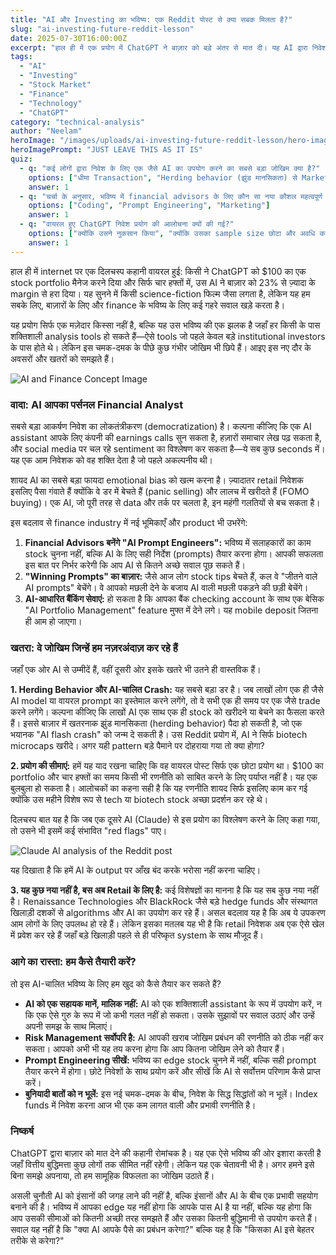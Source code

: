 ```yaml
---
title: "AI और Investing का भविष्य: एक Reddit पोस्ट से क्या सबक मिलता है?"
slug: "ai-investing-future-reddit-lesson"
date: 2025-07-30T16:00:00Z
excerpt: "हाल ही में एक प्रयोग में ChatGPT ने बाज़ार को बड़े अंतर से मात दी। यह AI द्वारा निवेश के लोकतंत्रीकरण का एक रोमांचक भविष्य दिखाता है, लेकिन साथ ही यह बड़े प्रणालीगत जोखिमों, जैसे कि AI-चालित बाज़ार क्रैश, की चेतावनी भी देता है।"
tags:
  - "AI"
  - "Investing"
  - "Stock Market"
  - "Finance"
  - "Technology"
  - "ChatGPT"
category: "technical-analysis"
author: "Neelam"
heroImage: "/images/uploads/ai-investing-future-reddit-lesson/hero-image.jpg"
heroImagePrompt: "JUST LEAVE THIS AS IT IS"
quiz:
  - q: "कई लोगों द्वारा निवेश के लिए एक जैसे AI का उपयोग करने का सबसे बड़ा जोखिम क्या है?"
    options: ["धीमा Transaction", "Herding behavior (झुंड मानसिकता) से Market Crash", "AI का गलत स्टॉक चुनना"]
    answer: 1
  - q: "चर्चा के अनुसार, भविष्य में financial advisors के लिए कौन सा नया कौशल महत्वपूर्ण होगा?"
    options: ["Coding", "Prompt Engineering", "Marketing"]
    answer: 1
  - q: "वायरल हुए ChatGPT निवेश प्रयोग की आलोचना क्यों की गई?"
    options: ["क्योंकि उसने नुकसान किया", "क्योंकि उसका sample size छोटा और अवधि कम थी", "क्योंकि वह केवल बड़ी कंपनियों में निवेश कर रहा था"]
    answer: 1
---
```


हाल ही में internet पर एक दिलचस्प कहानी वायरल हुई: किसी ने ChatGPT को $100 का एक stock portfolio मैनेज करने दिया और सिर्फ चार हफ्तों में, उस AI ने बाज़ार को 23% से ज़्यादा के margin से हरा दिया। यह सुनने में किसी science-fiction फिल्म जैसा लगता है, लेकिन यह हम सबके लिए, बाज़ारों के लिए और finance के भविष्य के लिए कई गहरे सवाल खड़े करता है।

यह प्रयोग सिर्फ एक मज़ेदार किस्सा नहीं है, बल्कि यह उस भविष्य की एक झलक है जहाँ हर किसी के पास शक्तिशाली analysis tools हो सकते हैं—ऐसे tools जो पहले केवल बड़े institutional investors के पास होते थे। लेकिन इस चमक-दमक के पीछे कुछ गंभीर जोखिम भी छिपे हैं। आइए इस नए दौर के अवसरों और खतरों को समझते हैं।

![AI and Finance Concept Image](/images/uploads/ai-investing-future-reddit-lesson/ai-finance-concept.jpg)

### वादा: AI आपका पर्सनल Financial Analyst

सबसे बड़ा आकर्षण निवेश का लोकतंत्रीकरण (democratization) है। कल्पना कीजिए कि एक AI assistant आपके लिए कंपनी की earnings calls सुन सकता है, हज़ारों समाचार लेख पढ़ सकता है, और social media पर चल रहे sentiment का विश्लेषण कर सकता है—ये सब कुछ seconds में। यह एक आम निवेशक को वह शक्ति देता है जो पहले अकल्पनीय थी।

शायद AI का सबसे बड़ा फायदा emotional bias को खत्म करना है। ज़्यादातर retail निवेशक इसलिए पैसा गंवाते हैं क्योंकि वे डर में बेचते हैं (panic selling) और लालच में खरीदते हैं (FOMO buying)। एक AI, जो पूरी तरह से data और तर्क पर चलता है, इन महंगी गलतियों से बच सकता है।

इस बदलाव से finance industry में नई भूमिकाएँ और product भी उभरेंगे:

1.  **Financial Advisors बनेंगे "AI Prompt Engineers":** भविष्य में सलाहकारों का काम stock चुनना नहीं, बल्कि AI के लिए सही निर्देश (prompts) तैयार करना होगा। आपकी सफलता इस बात पर निर्भर करेगी कि आप AI से कितने अच्छे सवाल पूछ सकते हैं।
2.  **"Winning Prompts" का बाज़ार:** जैसे आज लोग stock tips बेचते हैं, कल वे "जीतने वाले AI prompts" बेचेंगे। वे आपको मछली देने के बजाय AI वाली मछली पकड़ने की छड़ी बेचेंगे।
3.  **AI-आधारित बैंकिंग सेवाएं:** हो सकता है कि आपका बैंक checking account के साथ एक बेसिक "AI Portfolio Management" feature मुफ्त में देने लगे। यह mobile deposit जितना ही आम हो जाएगा।

### खतरा: वे जोखिम जिन्हें हम नज़रअंदाज़ कर रहे हैं

जहाँ एक ओर AI से उम्मीदें हैं, वहीं दूसरी ओर इसके खतरे भी उतने ही वास्तविक हैं।

**1. Herding Behavior और AI-चालित Crash:**
यह सबसे बड़ा डर है। जब लाखों लोग एक ही जैसे AI model या वायरल prompt का इस्तेमाल करने लगेंगे, तो वे सभी एक ही समय पर एक जैसे trade करने लगेंगे। कल्पना कीजिए कि लाखों AI एक साथ एक ही stock को खरीदने या बेचने का फैसला करते हैं। इससे बाज़ार में खतरनाक झुंड मानसिकता (herding behavior) पैदा हो सकती है, जो एक भयानक "AI flash crash" को जन्म दे सकती है। उस Reddit प्रयोग में, AI ने सिर्फ biotech microcaps खरीदे। अगर यही pattern बड़े पैमाने पर दोहराया गया तो क्या होगा?

**2. प्रयोग की सीमाएं:**
हमें यह याद रखना चाहिए कि वह वायरल पोस्ट सिर्फ एक छोटा प्रयोग था। $100 का portfolio और चार हफ्तों का समय किसी भी रणनीति को साबित करने के लिए पर्याप्त नहीं है। यह एक बुलबुला हो सकता है। आलोचकों का कहना सही है कि यह रणनीति शायद सिर्फ इसलिए काम कर गई क्योंकि उस महीने विशेष रूप से tech या biotech stock अच्छा प्रदर्शन कर रहे थे।

दिलचस्प बात यह है कि जब एक दूसरे AI (Claude) से इस प्रयोग का विश्लेषण करने के लिए कहा गया, तो उसने भी इसमें कई संभावित "red flags" पाए।

![Claude AI analysis of the Reddit post](/images/uploads/ai-investing-future-reddit-lesson/claude-ai-analysis.png)

यह दिखाता है कि हमें AI के output पर आँख बंद करके भरोसा नहीं करना चाहिए।

**3. यह कुछ नया नहीं है, बस अब Retail के लिए है:**
कई विशेषज्ञों का मानना है कि यह सब कुछ नया नहीं है। Renaissance Technologies और BlackRock जैसे बड़े hedge funds और संस्थागत खिलाड़ी दशकों से algorithms और AI का उपयोग कर रहे हैं। असल बदलाव यह है कि अब ये उपकरण आम लोगों के लिए उपलब्ध हो रहे हैं। लेकिन इसका मतलब यह भी है कि retail निवेशक अब एक ऐसे खेल में प्रवेश कर रहे हैं जहाँ बड़े खिलाड़ी पहले से ही परिष्कृत system के साथ मौजूद हैं।

### आगे का रास्ता: हम कैसे तैयारी करें?

तो इस AI-चालित भविष्य के लिए हम खुद को कैसे तैयार कर सकते हैं?

*   **AI को एक सहायक मानें, मालिक नहीं:** AI को एक शक्तिशाली assistant के रूप में उपयोग करें, न कि एक ऐसे गुरु के रूप में जो कभी गलत नहीं हो सकता। उसके सुझावों पर सवाल उठाएं और उन्हें अपनी समझ के साथ मिलाएं।
*   **Risk Management सर्वोपरि है:** AI आपकी खराब जोखिम प्रबंधन की रणनीति को ठीक नहीं कर सकता। आपको अभी भी यह तय करना होगा कि आप कितना जोखिम लेने को तैयार हैं।
*   **Prompt Engineering सीखें:** भविष्य का edge stock चुनने में नहीं, बल्कि सही prompt तैयार करने में होगा। छोटे निवेशों के साथ प्रयोग करें और सीखें कि AI से सर्वोत्तम परिणाम कैसे प्राप्त करें।
*   **बुनियादी बातों को न भूलें:** इस नई चमक-दमक के बीच, निवेश के सिद्ध सिद्धांतों को न भूलें। Index funds में निवेश करना आज भी एक कम लागत वाली और प्रभावी रणनीति है।

### निष्कर्ष

ChatGPT द्वारा बाज़ार को मात देने की कहानी रोमांचक है। यह एक ऐसे भविष्य की ओर इशारा करती है जहाँ वित्तीय बुद्धिमत्ता कुछ लोगों तक सीमित नहीं रहेगी। लेकिन यह एक चेतावनी भी है। अगर हमने इसे बिना समझे अपनाया, तो हम सामूहिक विफलता का जोखिम उठाते हैं।

असली चुनौती AI को इंसानों की जगह लाने की नहीं है, बल्कि इंसानों और AI के बीच एक प्रभावी सहयोग बनाने की है। भविष्य में आपका edge यह नहीं होगा कि आपके पास AI है या नहीं, बल्कि यह होगा कि आप उसकी सीमाओं को कितनी अच्छी तरह समझते हैं और उसका कितनी बुद्धिमानी से उपयोग करते हैं। सवाल यह नहीं है कि "क्या AI आपके पैसे का प्रबंधन करेगा?" बल्कि यह है कि "किसका AI इसे बेहतर तरीके से करेगा?"
